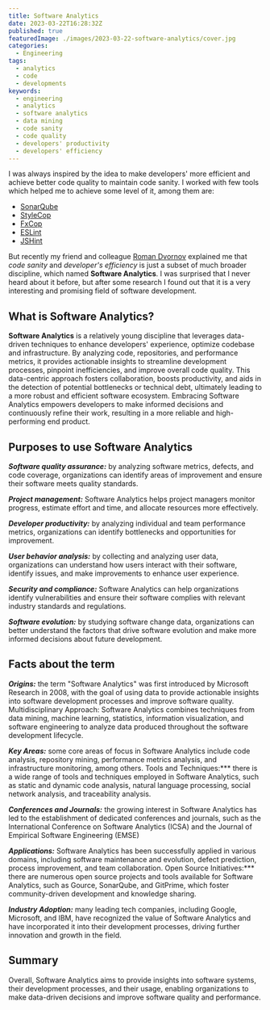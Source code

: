 ```yaml
---
title: Software Analytics
date: 2023-03-22T16:28:32Z
published: true
featuredImage: ./images/2023-03-22-software-analytics/cover.jpg
categories:
  - Engineering
tags:
  - analytics
  - code
  - developments
keywords:
  - engineering
  - analytics
  - software analytics
  - data mining
  - code sanity
  - code quality
  - developers' productivity
  - developers' efficiency
---
```


I was always inspired by the idea to make developers' more efficient and achieve better code quality to maintain code sanity. I worked with few tools which helped me to achieve some level of it, among them are:

- [SonarQube](https://www.sonarqube.org/)
- [StyleCop](https://stylecop.codeplex.com/)
- [FxCop](https://msdn.microsoft.com/en-us/library/bb429476.aspx)
- [ESLint](http://eslint.org/)
- [JSHint](http://jshint.com/)

But recently my friend and colleague [Roman Dvornov](https://lahmatiy.github.io/about.me/) explained me that _code sanity_ and _developer's efficiency_ is just a subset of much broader discipline, which named **Software Analytics**. I was surprised that I never heard about it before, but after some research I found out that it is a very interesting and promising field of software development.

## What is Software Analytics?

**Software Analytics** is a relatively young discipline that leverages data-driven techniques to enhance developers' experience, optimize codebase and infrastructure. By analyzing code, repositories, and performance metrics, it provides actionable insights to streamline development processes, pinpoint inefficiencies, and improve overall code quality. This data-centric approach fosters collaboration, boosts productivity, and aids in the detection of potential bottlenecks or technical debt, ultimately leading to a more robust and efficient software ecosystem. Embracing Software Analytics empowers developers to make informed decisions and continuously refine their work, resulting in a more reliable and high-performing end product.

## Purposes to use Software Analytics

**_Software quality assurance:_** by analyzing software metrics, defects, and code coverage, organizations can identify areas of improvement and ensure their software meets quality standards.

**_Project management:_** Software Analytics helps project managers monitor progress, estimate effort and time, and allocate resources more effectively.

**_Developer productivity:_** by analyzing individual and team performance metrics, organizations can identify bottlenecks and opportunities for improvement.

**_User behavior analysis:_** by collecting and analyzing user data, organizations can understand how users interact with their software, identify issues, and make improvements to enhance user experience.

**_Security and compliance:_** Software Analytics can help organizations identify vulnerabilities and ensure their software complies with relevant industry standards and regulations.

**_Software evolution:_** by studying software change data, organizations can better understand the factors that drive software evolution and make more informed decisions about future development.

## Facts about the term

**_Origins:_** the term "Software Analytics" was first introduced by Microsoft Research in 2008, with the goal of using data to provide actionable insights into software development processes and improve software quality.
Multidisciplinary Approach: Software Analytics combines techniques from data mining, machine learning, statistics, information visualization, and software engineering to analyze data produced throughout the software development lifecycle.

**_Key Areas:_** some core areas of focus in Software Analytics include code analysis, repository mining, performance metrics analysis, and infrastructure monitoring, among others.
Tools and Techniques:\*\*\* there is a wide range of tools and techniques employed in Software Analytics, such as static and dynamic code analysis, natural language processing, social network analysis, and traceability analysis.

**_Conferences and Journals:_** the growing interest in Software Analytics has led to the establishment of dedicated conferences and journals, such as the International Conference on Software Analytics (ICSA) and the Journal of Empirical Software Engineering (EMSE)

**_Applications:_** Software Analytics has been successfully applied in various domains, including software maintenance and evolution, defect prediction, process improvement, and team collaboration.
Open Source Initiatives:\*\*\* there are numerous open source projects and tools available for Software Analytics, such as Gource, SonarQube, and GitPrime, which foster community-driven development and knowledge sharing.

**_Industry Adoption:_** many leading tech companies, including Google, Microsoft, and IBM, have recognized the value of Software Analytics and have incorporated it into their development processes, driving further innovation and growth in the field.

## Summary

Overall, Software Analytics aims to provide insights into software systems, their development processes, and their usage, enabling organizations to make data-driven decisions and improve software quality and performance.
